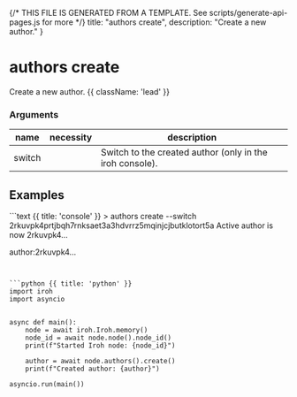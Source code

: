 {/* THIS FILE IS GENERATED FROM A TEMPLATE. See scripts/generate-api-pages.js for more */}
    title: "authors create",
    description: "Create a new author."
}

<div className='not-prose mb-5'>
    <Breadcrumbs pages={[
        { name: 'API', href: '/docs/api', current: false },
        { name: 'authors create', href: '/docs/api/authors-create', current: true },
    ]} />
</div>

# authors create

Create a new author. {{ className: 'lead' }}


### Arguments

| name | necessity | description |
| ---- | --------- | ----------- |
| switch  |  | Switch to the created author (only in the iroh console). |



## Examples

<CodeGroup title="authors create">
```text {{ title: 'console' }}
> authors create --switch
2rkuvpk4prtjbqh7rnksaet3a3hdvrrz5mqinjcjbutklotort5a
Active author is now 2rkuvpk4…

author:2rkuvpk4…
>
```


```python {{ title: 'python' }}
import iroh
import asyncio


async def main():
    node = await iroh.Iroh.memory()
    node_id = await node.node().node_id()
    print(f"Started Iroh node: {node_id}")

    author = await node.authors().create()
    print(f"Created author: {author}")

asyncio.run(main())

```


</CodeGroup>
